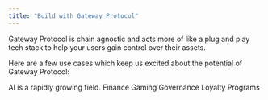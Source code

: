 ```yaml
---
title: "Build with Gateway Protocol"
---
```


Gateway Protocol is chain agnostic and acts more of like a plug and play tech stack to help your users gain control over their assets.

Here are a few use cases which keep us excited about the potential of Gateway Protocol:

<CardGroup cols={3}>
  <Card
    title="Artificial Intelligence"
    icon="robot"
    href="/usecases/artificial-intelligence"
  >
    AI is a rapidly growing field.
  </Card>
  <Card title="Financial Services" icon="money-bill" href="/usecases/financial">
    Finance
  </Card>
  <Card title="Gaming" icon="gamepad" href="/usecases/gaming">
    Gaming
  </Card>
  <Card title="Governance" icon="box-ballot" href="/usecases/governance">
    Governance
  </Card>
  <Card title="Loyalty Programs" icon="user-group" href="/usecases/loyalty">
    Loyalty Programs
  </Card>
</CardGroup>
